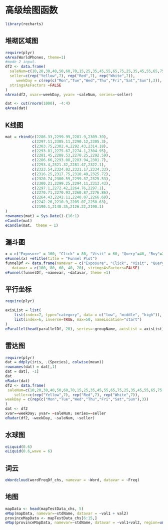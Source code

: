 # 高级绘图函数 {#nbFunction}

```r
library(recharts)
```

## 堆砌区域图
```r
require(plyr)
eArea(WorldPhones, theme=1)
#mode 2 input.
df2 <- data.frame(
  saleNum=c(10,20,30,40,50,60,70,15,25,35,45,55,65,75,25,35,45,55,65,75,85),
  seller=c(rep("Yellow",7), rep("Red",7), rep("White",7)),
	 weekDay = c(rep(c("Mon","Tue","Wed","Thu","Fri","Sat","Sun"),3)),
  stringsAsFactors =FALSE
)
eArea(df2, xvar=~weekDay, yvar= ~saleNum, series=~seller)

dat <- cut(rnorm(1000), -4:4)
eArea(dat)
```

## K线图
```r
mat = rbind(c(2286.33,2299.99,2281.9,2309.39),
            c(2297.11,2305.11,2290.12,2305.3),
            c(2303.75,2302.4,2292.43,2314.18),
            c(2293.81,2275.67,2274.1,2304.95),
            c(2281.45,2288.53,2270.25,2292.59),
            c(2286.66,2293.08,2283.94,2301.7),
            c(2293.4,2321.32,2281.47,2322.1),
            c(2323.54,2324.02,2321.17,2334.33),
            c(2316.25,2317.75,2310.49,2325.72),
            c(2320.74,2300.59,2299.37,2325.53),
            c(2300.21,2299.25,2294.11,2313.43),
            c(2297.1,2272.42,2264.76,2297.1),
            c(2270.71,2270.93,2260.87,2276.86),
            c(2264.43,2242.11,2240.07,2266.69),
            c(2242.26,2210.9,2205.07,2250.63),
            c(2190.1,2148.35,2126.22,2190.1)
)
rownames(mat) = Sys.Date()-(16:1)
eCandle(mat)
eCandle(mat， theme = 1)
```

## 漏斗图

```r
x = c("Exposure" = 100, "Click" = 80, "Visit" = 60, "Query"=40, "Buy"=20)
eFunnel(x) +eTitle(title = "Funnel Plot")
funnelDf <- data.frame(namevar = c("Exposure", "Click", "Visit", "Query", "Buy"),
   datavar = c(100, 80, 60, 40, 20), stringsAsFactors=FALSE)
eFunnel(funnelDf, ~namevar, ~datavar, theme =1)
```

## 平行坐标
```r
require(plyr)

axisList = list(
	list(index=7, type="category", data = c("low", "middle", "high")),
	list(index=6, inverse=TRUE, max=50, nameLocation="start")
)
eParallel(head(parallelDf, 20), series=~groupName, axisList = axisList)
```

## 雷达图
```r
require(plyr)
dat = ddply(iris, .(Species), colwise(mean))
rownames(dat) = dat[,1]
dat = dat[, -1]
dat
eRadar(dat)
df2 <- data.frame(
 saleNum=c(10,20,30,40,50,60,70,15,25,35,45,55,65,75,25,35,45,55,65,75,85),
	seller=c(rep("Yellow",7), rep("Red",7), rep("White",7)),
weekDay = c(rep(c("Mon","Tue","Wed","Thu","Fri","Sat","Sun"),3))
)
dat <- df2
xvar=~weekDay; yvar= ~saleNum; series=~seller
eRadar(df2, ~weekDay, ~saleNum, ~seller)
```

## 水球图
```r
eLiquid(0.6)
eLiquid(0.6,wave = 6)
```



## 词云
```r
eWordcloud(wordFreqDf_chs, namevar = ~Word, datavar = ~Freq)
```

## 地图
```r
mapData <- head(mapTestData_chs, 5)
eMap(mapData, namevar=~stdName, datavar = ~val1 + val2)
provinceMapData <- mapTestData_chs[6:15,]
eMap(provinceMapData, namevar=~stdName, datavar = ~val1+val2, region=unique(provinceMapData$motherName)[1])
```
